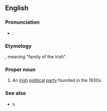 ==English==
{{wikipedia}}

===Pronunciation===
* {{a|RP}}: {{IPA|/ˌfɪnə ˈɡeɪl/|lang=en}}

===Etymology===
{{etyl|ga|en}}, meaning "family of the Irish".

===Proper noun===
{{en-proper noun}}

# An [[Irish]] [[political]] [[party]] founded in the 1930s.

===See also===
* {{l|en|blueshirt}}s